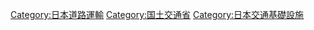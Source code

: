 {{Commons category|Michinoeki in Japan}}
{{Catmore}}

[[Category:日本道路運輸|Category:日本道路運輸]]
[[Category:国土交通省|Category:国土交通省]]
[[Category:日本交通基礎設施|Category:日本交通基礎設施]]